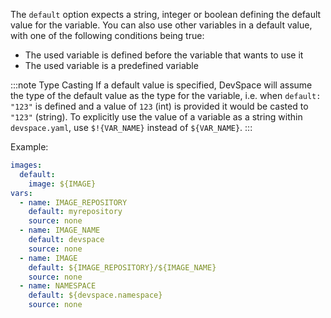 The `default` option expects a string, integer or boolean defining the default value for the variable. You can also use other variables in a default value, with one of the following conditions being true:
- The used variable is defined before the variable that wants to use it
- The used variable is a predefined variable

:::note Type Casting
If a default value is specified, DevSpace will assume the type of the default value as the type for the variable, i.e. when `default: "123"` is defined and a value of `123` (int) is provided it would be casted to `"123"` (string). To explicitly use the value of a variable as a string within `devspace.yaml`, use `$!{VAR_NAME}` instead of `${VAR_NAME}`.
:::

Example:
```yaml
images:
  default:
    image: ${IMAGE}
vars:
  - name: IMAGE_REPOSITORY
    default: myrepository
    source: none
  - name: IMAGE_NAME
    default: devspace
    source: none
  - name: IMAGE
    default: ${IMAGE_REPOSITORY}/${IMAGE_NAME}
    source: none
  - name: NAMESPACE
    default: ${devspace.namespace}
    source: none
```

